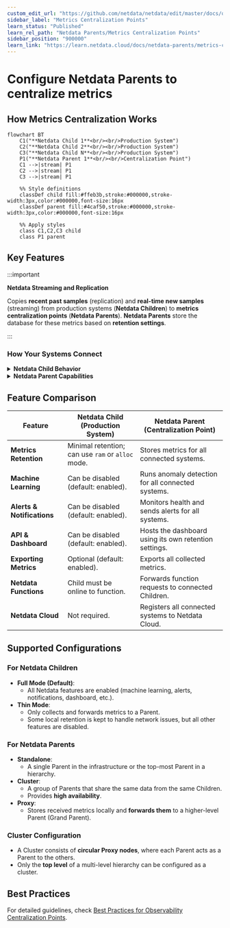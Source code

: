 ```yaml
---
custom_edit_url: "https://github.com/netdata/netdata/edit/master/docs/observability-centralization-points/metrics-centralization-points/README.md"
sidebar_label: "Metrics Centralization Points"
learn_status: "Published"
learn_rel_path: "Netdata Parents/Metrics Centralization Points"
sidebar_position: "900000"
learn_link: "https://learn.netdata.cloud/docs/netdata-parents/metrics-centralization-points"
---
```


# Configure Netdata Parents to centralize metrics

## How Metrics Centralization Works

```mermaid
flowchart BT
    C1("**Netdata Child 1**<br/><br/>Production System")
    C2("**Netdata Child 2**<br/><br/>Production System")
    C3("**Netdata Child N**<br/><br/>Production System")
    P1("**Netdata Parent 1**<br/><br/>Centralization Point")
    C1 -->|stream| P1
    C2 -->|stream| P1
    C3 -->|stream| P1
    
    %% Style definitions
    classDef child fill:#ffeb3b,stroke:#000000,stroke-width:3px,color:#000000,font-size:16px
    classDef parent fill:#4caf50,stroke:#000000,stroke-width:3px,color:#000000,font-size:16px
    
    %% Apply styles
    class C1,C2,C3 child
    class P1 parent
```

## Key Features

:::important

**Netdata Streaming and Replication**

Copies **recent past samples** (replication) and **real-time new samples** (streaming) from production systems (**Netdata Children**) to **metrics centralization points** (**Netdata Parents**). **Netdata Parents** store the database for these metrics based on **retention settings**.

:::

### How Your Systems Connect

<details>
<summary><strong>Netdata Child Behavior</strong></summary><br/>

- Each **Netdata Child** can stream to **only one** Netdata Parent at a time.
- Multiple **Netdata Parents** can be configured for **high availability**, but only the **first working one** will be used.

<br/>
</details>

<details>
<summary><strong>Netdata Parent Capabilities</strong></summary><br/>

- Receives metric samples **from multiple Netdata Children**.
- Can **re-stream** received metrics to another **Netdata Parent**, forming an **infinite hierarchy** of Parents.
- Supports **Netdata Parents Clusters** for **high availability**.

<br/>
</details>

## Feature Comparison

| Feature                    | Netdata Child (Production System)                 | Netdata Parent (Centralization Point)                 |
|----------------------------|---------------------------------------------------|-------------------------------------------------------|
| **Metrics Retention**      | Minimal retention; can use `ram` or `alloc` mode. | Stores metrics for all connected systems.             |
| **Machine Learning**       | Can be disabled (default: enabled).               | Runs anomaly detection for all connected systems.     |
| **Alerts & Notifications** | Can be disabled (default: enabled).               | Monitors health and sends alerts for all systems.     |
| **API & Dashboard**        | Can be disabled (default: enabled).               | Hosts the dashboard using its own retention settings. |
| **Exporting Metrics**      | Optional (default: enabled).                      | Exports all collected metrics.                        |
| **Netdata Functions**      | Child must be online to function.                 | Forwards function requests to connected Children.     |
| **Netdata Cloud**          | Not required.                                     | Registers all connected systems to Netdata Cloud.     |

## **Supported Configurations**

### **For Netdata Children**

- **Full Mode (Default)**:
    - All Netdata features are enabled (machine learning, alerts, notifications, dashboard, etc.).
- **Thin Mode**:
    - Only collects and forwards metrics to a Parent.
    - Some local retention is kept to handle network issues, but all other features are disabled.

### **For Netdata Parents**

- **Standalone**:
    - A single Parent in the infrastructure or the top-most Parent in a hierarchy.
- **Cluster**:
    - A group of Parents that share the same data from the same Children.
    - Provides **high availability**.
- **Proxy**:
    - Stores received metrics locally and **forwards them** to a higher-level Parent (Grand Parent).

### **Cluster Configuration**

- A Cluster consists of **circular Proxy nodes**, where each Parent acts as a Parent to the others.
- Only the **top level** of a multi-level hierarchy can be configured as a cluster.

## **Best Practices**

For detailed guidelines, check [Best Practices for Observability Centralization Points](/docs/netdata-parents/parent-configuration-best-practices).
